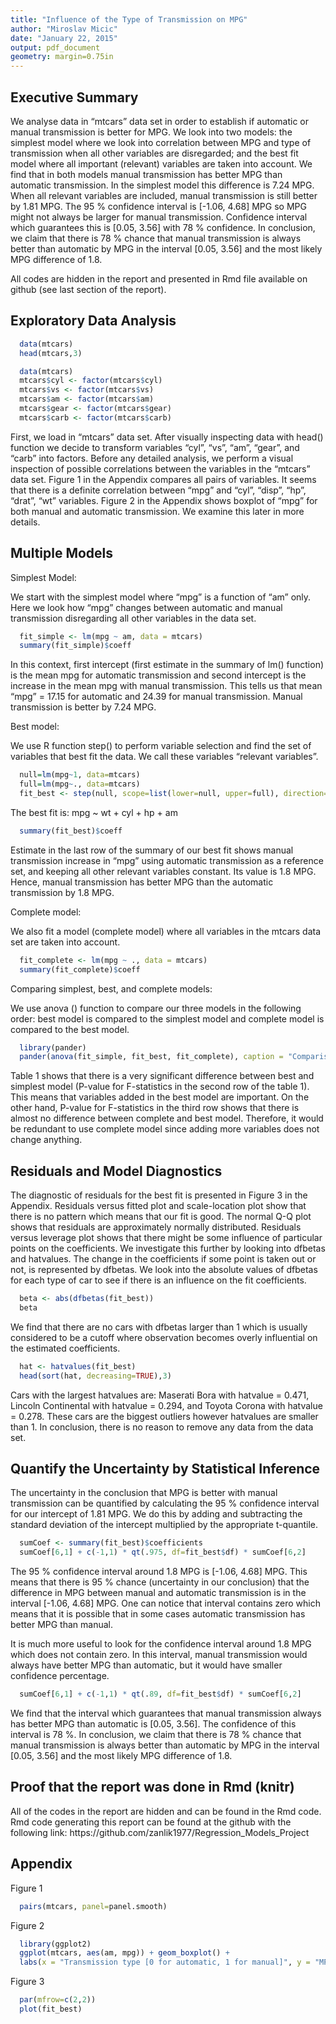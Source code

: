 ```yaml
---
title: "Influence of the Type of Transmission on MPG"
author: "Miroslav Micic"
date: "January 22, 2015"
output: pdf_document
geometry: margin=0.75in
---
```


## Executive Summary

We analyse data in "mtcars" data set in order to establish if automatic or manual transmission is better for MPG.
We look into two models: the simplest model where we look into correlation between MPG and type of transmission when all other variables are disregarded; and the best fit model where all important (relevant) variables are taken into account.
We find that in both models manual transmission has better MPG than automatic transmission. In the simplest model this difference is 7.24 MPG. When all relevant variables are included, manual transmission is still better by 1.81 MPG. The 95 % confidence interval is [-1.06, 4.68] MPG so MPG might not always be larger for manual transmission. Confidence interval which guarantees this is [0.05, 3.56] with 78 % confidence. In conclusion, we claim that there is 78 % chance that manual
transmission is always better than automatic by MPG in the interval [0.05, 3.56] and the most likely MPG difference of 1.8.

All codes are hidden in the report and presented in Rmd file available on github (see last section of the report).

## Exploratory Data Analysis


```r
  data(mtcars)
  head(mtcars,3)
```



```r
  data(mtcars)
  mtcars$cyl <- factor(mtcars$cyl)
  mtcars$vs <- factor(mtcars$vs)
  mtcars$am <- factor(mtcars$am)
  mtcars$gear <- factor(mtcars$gear)
  mtcars$carb <- factor(mtcars$carb)
```

First, we load in "mtcars" data set. After visually inspecting data with head() function we decide to 
transform variables "cyl", "vs", "am", "gear", and "carb" into factors. 
Before any detailed analysis, we perform a visual inspection of possible correlations between the variables
in the "mtcars" data set. Figure 1 in the Appendix compares all pairs of variables. It seems that there is a definite 
correlation between "mpg" and "cyl", "disp", "hp", "drat", "wt" variables. Figure 2 in the Appendix shows boxplot of "mpg" for both manual and automatic transmission. We examine this later in more details.


## Multiple Models

Simplest Model:


We start with the simplest model where "mpg" is a function of "am" only. Here we look how "mpg" changes between
automatic and manual transmission disregarding all other variables in the data set.

```r
  fit_simple <- lm(mpg ~ am, data = mtcars)
  summary(fit_simple)$coeff
```

In this context, first intercept (first estimate in the summary of lm() function) is the mean mpg for automatic transmission and second intercept is the increase in the mean mpg with manual transmission. This tells us that mean "mpg" = 17.15 for automatic and 24.39 for manual transmission. Manual transmission is better by 7.24 MPG.


Best model:

We use R function step() to perform variable selection and find the set of variables that best fit the data. We call these variables "relevant variables".

```r
  null=lm(mpg~1, data=mtcars)
  full=lm(mpg~., data=mtcars)
  fit_best <- step(null, scope=list(lower=null, upper=full), direction="forward")
```

The best fit is: mpg ~ wt + cyl + hp + am

```r
  summary(fit_best)$coeff
```

Estimate in the last row of the summary of our best fit shows manual transmission increase in "mpg" using automatic transmission as a reference set, and keeping all other relevant variables constant. Its value is 1.8 MPG.  Hence, manual transmission has better MPG than the automatic transmission by 1.8 MPG.

Complete model:

We also fit a model (complete model) where all variables in the mtcars data set are taken into account.

```r
  fit_complete <- lm(mpg ~ ., data = mtcars)
  summary(fit_complete)$coeff
```

Comparing simplest, best, and complete models:

We use anova () function to compare our three models in the following order: best model is compared to the simplest model and complete model is compared to the best model.


```r
  library(pander)
  pander(anova(fit_simple, fit_best, fit_complete), caption = "Comparison, simplest model to itself in the first row, best to simplest model in the second row, and complete to best model in the last row.")
```

Table 1 shows that there is a very significant difference between best and simplest model (P-value for F-statistics in the second row of the table 1). This means that variables added in the best model are important. On the other hand, P-value for F-statistics in the third row shows that there is almost no difference between complete and best model. Therefore, it would be redundant to use complete model since adding more variables does not change anything.

## Residuals and Model Diagnostics

The diagnostic of residuals for the best fit is presented in Figure 3 in the Appendix. Residuals versus fitted plot
and scale-location plot show that there is no pattern which means that our fit is good. The normal Q-Q plot
shows that residuals are approximately normally distributed. Residuals versus leverage plot shows that there
might be some influence of particular points on the coefficients. We investigate this further by looking into
dfbetas and hatvalues. The change in the coefficients if some point is taken out or not, is represented by dfbetas.
We look into the absolute values of dfbetas for each type of car to see if there is an influence on the fit coefficients. 

```r
  beta <- abs(dfbetas(fit_best))
  beta
```

We find that there are no cars with dfbetas larger than 1 which is usually considered to be a cutoff
where observation becomes overly influential on the estimated coefficients.

```r
  hat <- hatvalues(fit_best)
  head(sort(hat, decreasing=TRUE),3)
```

Cars with the largest hatvalues are: Maserati Bora with hatvalue = 0.471, Lincoln Continental with hatvalue = 0.294, and Toyota Corona with hatvalue = 0.278. These cars are the biggest outliers however hatvalues are smaller than 1. 
In conclusion, there is no reason to remove any data from the data set.


## Quantify the Uncertainty by Statistical Inference 

The uncertainty in the conclusion that MPG is better with manual transmission can be quantified
by calculating the 95 % confidence interval for our intercept of 1.81 MPG. We do this by adding and subtracting
the standard deviation of the intercept multiplied by the appropriate t-quantile.

```r
  sumCoef <- summary(fit_best)$coefficients
  sumCoef[6,1] + c(-1,1) * qt(.975, df=fit_best$df) * sumCoef[6,2]
```

The 95 % confidence interval around 1.8 MPG is [-1.06, 4.68] MPG. This means that there is 95 % chance (uncertainty in our conclusion) that the difference in MPG between manual and automatic transmission is in the interval [-1.06, 4.68] MPG. One can notice that interval contains zero which means that it is possible that in some cases automatic transmission has better MPG than manual.

It is much more useful to look for the confidence interval around 1.8 MPG which does not contain zero. In this interval, manual transmission would always have better MPG than automatic, but it would have smaller confidence percentage.


```r
  sumCoef[6,1] + c(-1,1) * qt(.89, df=fit_best$df) * sumCoef[6,2]
```

We find that the interval which guarantees that manual transmission always has better MPG than automatic 
is [0.05, 3.56]. The confidence of this interval is 78 %. In conclusion, we claim that there is 78 % chance that manual
transmission is always better than automatic by MPG in the interval [0.05, 3.56] and the most likely MPG difference of 1.8. 

## Proof that the report was done in Rmd (knitr)

All of the codes in the report are hidden and can be found in the Rmd code.
Rmd code generating this report can be found at the github with the following link:
https://github.com/zanlik1977/Regression_Models_Project


## Appendix

Figure 1

```r
  pairs(mtcars, panel=panel.smooth)
```


Figure 2

```r
  library(ggplot2) 
  ggplot(mtcars, aes(am, mpg)) + geom_boxplot() + 
  labs(x = "Transmission type [0 for automatic, 1 for manual]", y = "MPG [miles per gallon]")
```

Figure 3

```r
  par(mfrow=c(2,2))
  plot(fit_best)
```
